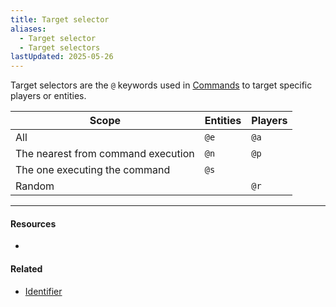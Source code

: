 ```yaml
---
title: Target selector
aliases:
  - Target selector
  - Target selectors
lastUpdated: 2025-05-26
---
```



Target selectors are the `@` keywords used in [Commands](/command) to target specific players or entities.

| Scope                              | Entities                   | Players |
| ---------------------------------- | -------------------------- | ------- |
| All                                | `@e`                       | `@a`    |
| The nearest from command execution | `@n` <Edition type="je" /> | `@p`    |
| The one executing the command      | `@s`                       |         |
| Random                             |                            | `@r`    |

---

#### Resources

- <Wiki src="https://minecraft.wiki/w/Target_selectors" />

#### Related

- [Identifier](/identifier)
